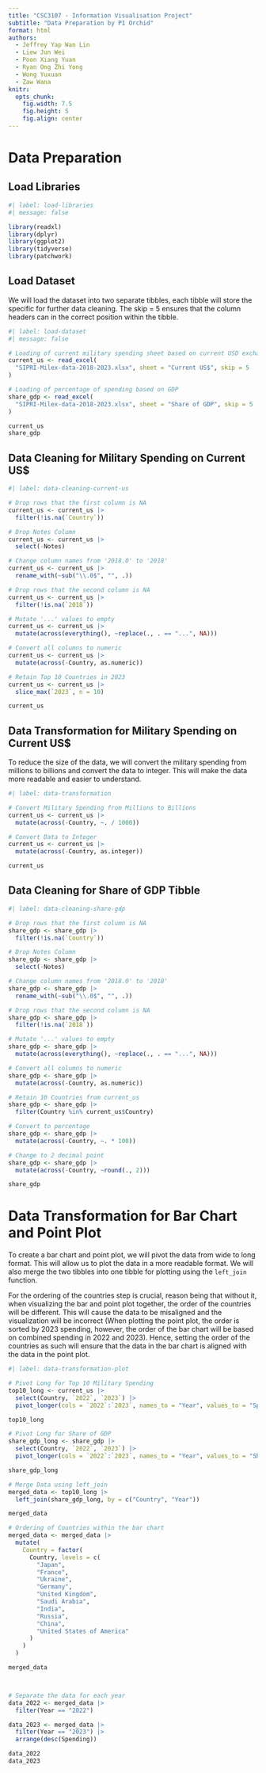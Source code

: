```yaml
---
title: "CSC3107 - Information Visualisation Project"
subtitle: "Data Preparation by P1 Orchid"
format: html
authors:
  - Jeffrey Yap Wan Lin
  - Liew Jun Wei
  - Poon Xiang Yuan
  - Ryan Ong Zhi Yong
  - Wong Yuxuan
  - Zaw Wana
knitr:
  opts_chunk:
    fig.width: 7.5
    fig.height: 5
    fig.align: center
---
```


# Data Preparation

## Load Libraries

```r
#| label: load-libraries
#| message: false

library(readxl)
library(dplyr)
library(ggplot2)
library(tidyverse)
library(patchwork)
```

## Load Dataset

We will load the dataset into two separate tibbles, each tibble will store the specific for further data cleaning. The skip = 5 ensures that the column headers can in the correct position within the tibble.

```r
#| label: load-dataset
#| message: false

# Loading of current military spending sheet based on current USD exchange rate
current_us <- read_excel(
  "SIPRI-Milex-data-2018-2023.xlsx", sheet = "Current US$", skip = 5
)

# Loading of percentage of spending based on GDP
share_gdp <- read_excel(
  "SIPRI-Milex-data-2018-2023.xlsx", sheet = "Share of GDP", skip = 5
)
```

```r
current_us
share_gdp
```

## Data Cleaning for Military Spending on Current US$

```r
#| label: data-cleaning-current-us

# Drop rows that the first column is NA
current_us <- current_us |>
  filter(!is.na(`Country`))

# Drop Notes Column
current_us <- current_us |>
  select(-Notes)

# Change column names from '2018.0' to '2018'
current_us <- current_us |>
  rename_with(~sub("\\.0$", "", .))

# Drop rows that the second column is NA
current_us <- current_us |>
  filter(!is.na(`2018`))

# Mutate '...' values to empty
current_us <- current_us |>
  mutate(across(everything(), ~replace(., . == "...", NA)))

# Convert all columns to numeric
current_us <- current_us |>
  mutate(across(-Country, as.numeric))

# Retain Top 10 Countries in 2023
current_us <- current_us |>
  slice_max(`2023`, n = 10)

current_us
```

## Data Transformation for Military Spending on Current US$

To reduce the size of the data, we will convert the military spending from millions to billions and convert the data to integer. This will make the data more readable and easier to understand.

```r
#| label: data-transformation

# Convert Military Spending from Millions to Billions
current_us <- current_us |>
  mutate(across(-Country, ~. / 1000))

# Convert Data to Integer
current_us <- current_us |>
  mutate(across(-Country, as.integer))

current_us
```

## Data Cleaning for Share of GDP Tibble

```r
#| label: data-cleaning-share-gdp

# Drop rows that the first column is NA
share_gdp <- share_gdp |>
  filter(!is.na(`Country`))

# Drop Notes Column
share_gdp <- share_gdp |>
  select(-Notes)

# Change column names from '2018.0' to '2018'
share_gdp <- share_gdp |>
  rename_with(~sub("\\.0$", "", .))

# Drop rows that the second column is NA
share_gdp <- share_gdp |>
  filter(!is.na(`2018`))

# Mutate '...' values to empty
share_gdp <- share_gdp |>
  mutate(across(everything(), ~replace(., . == "...", NA)))

# Convert all columns to numeric
share_gdp <- share_gdp |>
  mutate(across(-Country, as.numeric))

# Retain 10 Countries from current_us
share_gdp <- share_gdp |>
  filter(Country %in% current_us$Country)

# Convert to percentage
share_gdp <- share_gdp |>
  mutate(across(-Country, ~. * 100))

# Change to 2 decimal point
share_gdp <- share_gdp |>
  mutate(across(-Country, ~round(., 2)))

share_gdp
```

# Data Transformation for Bar Chart and Point Plot

To create a bar chart and point plot, we will pivot the data from wide to long format. This will allow us to plot the data in a more readable format. We will also merge the two tibbles into one tibble for plotting using the `left_join` function. 

For the ordering of the countries step is crucial, reason being that without it, when visualizing the bar and point plot together, the order of the countries will be different. This will cause the data to be misaligned and the visualization will be incorrect (When plotting the point plot, the order is sorted by 2023 spending, however, the order of the bar chart will be based on combined spending in 2022 and 2023). Hence, setting the order of the countries as such will ensure that the data in the bar chart is aligned with the data in the point plot.

```r
#| label: data-transformation-plot

# Pivot Long for Top 10 Military Spending
top10_long <- current_us |>
  select(Country, `2022`, `2023`) |>
  pivot_longer(cols = `2022`:`2023`, names_to = "Year", values_to = "Spending")

top10_long

# Pivot Long for Share of GDP
share_gdp_long <- share_gdp |>
  select(Country, `2022`, `2023`) |>
  pivot_longer(cols = `2022`:`2023`, names_to = "Year", values_to = "Share")

share_gdp_long

# Merge Data using left_join
merged_data <- top10_long |>
  left_join(share_gdp_long, by = c("Country", "Year"))

merged_data

# Ordering of Countries within the bar chart
merged_data <- merged_data |>
  mutate(
    Country = factor(
      Country, levels = c(
        "Japan",
        "France",
        "Ukraine",
        "Germany",
        "United Kingdom",
        "Saudi Arabia",
        "India",
        "Russia",
        "China",
        "United States of America"
      )
    )
  )

merged_data



# Separate the data for each year
data_2022 <- merged_data |>
  filter(Year == "2022")

data_2023 <- merged_data |>
  filter(Year == "2023") |>
  arrange(desc(Spending))

data_2022
data_2023
```
